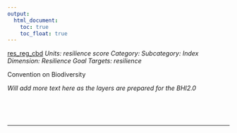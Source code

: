 ```yaml
---
output:
  html_document:
    toc: true
    toc_float: true
---
```


[res_reg_cbd](https://github.com/OHI-Science/bhi/blob/master/baltic/layers/res_reg_cbd_bhi2015.csv)
*Units: resilience score*
*Category:*
*Subcategory:*
*Index Dimension: Resilience*
*Goal Targets: resilience*

Convention on Biodiversity

*Will add more text here as the layers are prepared for the BHI2.0*

<br>



<br>

--- 
